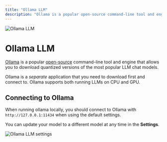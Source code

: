```yaml
---
title: "Ollama LLM"
description: "Ollama is a popular open-source command-line tool and engine that allows you to download quantized versions of the most popular LLM chat models"
---
```



<Image
  src="/images/anythingllm-setup/llm-configuration/local/ollama/header-image.png" 
  height={1080} 
  width={1920} 
  quality={100}
  alt="Ollama LLM"
/>


# Ollama LLM

[Ollama](https://ollama.com) is a popular [open-source](https://github.com/ollama/ollama) command-line tool and engine that allows you to download quantized versions of the most popular LLM chat models. 

Ollama is a *separate* application that you need to download first and connect to. Ollama supports both running LLMs on CPU and GPU.


## Connecting to Ollama

When running ollama locally, you should connect to Ollama with `http://127.0.0.1:11434` when using the default settings.

You can update your model to a different model at any time in the **Settings**.

<Image
  src="/images/anythingllm-setup/llm-configuration/local/ollama/ollama-llm.png" 
  height={1080} 
  width={1920} 
  quality={100}
  alt="Ollama LLM settings"
/>
